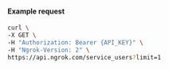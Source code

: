 #### Example request

```bash
curl \
-X GET \
-H "Authorization: Bearer {API_KEY}" \
-H "Ngrok-Version: 2" \
https://api.ngrok.com/service_users?limit=1
```
